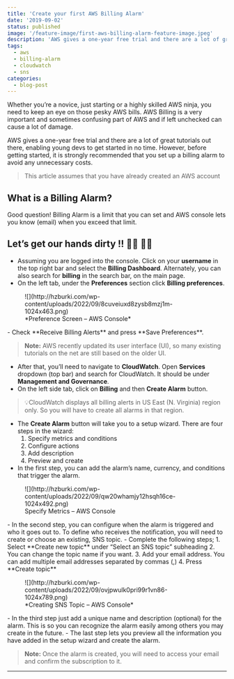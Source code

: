 ```yaml
---
title: 'Create your first AWS Billing Alarm'
date: '2019-09-02'
status: published
image: '/feature-image/first-aws-billing-alarm-feature-image.jpeg'
description: 'AWS gives a one-year free trial and there are a lot of great tutorials out there, enabling young devs to get started in no time. However, before getting started, it is strongly recommended that you set up a billing alarm to avoid any unnecessary costs.'
tags:
  - aws
  - billing-alarm
  - cloudwatch
  - sns
categories:
  - blog-post
---
```


Whether you’re a novice, just starting or a highly skilled AWS ninja, you need to keep an eye on those pesky AWS bills. AWS Billing is a very important and sometimes confusing part of AWS and if left unchecked can cause a lot of damage.

AWS gives a one-year free trial and there are a lot of great tutorials out there, enabling young devs to get started in no time. However, before getting started, it is strongly recommended that you set up a billing alarm to avoid any unnecessary costs.

> This article assumes that you have already created an AWS account

## What is a Billing Alarm?

Good question! Billing Alarm is a limit that you can set and AWS console lets you know (email) when you exceed that limit.

## Let’s get our hands dirty !! 👩‍💻 👨‍💻

- Assuming you are logged into the console. Click on your **username** in the top right bar and select the **Billing Dashboard**. Alternately, you can also search for **billing** in the search bar, on the main page.
- On the left tab, under the **Preferences** section click **Billing preferences**.

<div class='wp-block-image'>
  <figure class='aligncenter size-large'>
    ![](http://hzburki.com/wp-content/uploads/2022/09/8cuveiuxd8zysb8mzj1m-1024x463.png)
    <figcaption>*Preference Screen – AWS Console*</figcaption>
  </figure>
</div>
- Check **Receive Billing Alerts** and press **Save Preferences**.

> **Note:** AWS recently updated its user interface (UI), so many existing tutorials on the net are still based on the older UI.

- After that, you’ll need to navigate to **CloudWatch**. Open **Services** dropdown (top bar) and search for CloudWatch. It should be under **Management and Governance**.
- On the left side tab, click on **Billing** and then **Create Alarm** button.

> 💡CloudWatch displays all billing alerts in US East (N. Virginia) region only. So you will have to create all alarms in that region.

- The **Create Alarm** button will take you to a setup wizard. There are four steps in the wizard:
  1. Specify metrics and conditions
  2. Configure actions
  3. Add description
  4. Preview and create
- In the first step, you can add the alarm’s name, currency, and conditions that trigger the alarm.

<div class='wp-block-image'>
  <figure class='aligncenter size-large'>
    ![](http://hzburki.com/wp-content/uploads/2022/09/qw20whamjy12hsqh16ce-1024x492.png)
    <figcaption>Specify Metrics – AWS Console</figcaption>
  </figure>
</div>
- In the second step, you can configure when the alarm is triggered and who it goes
out to. To define who receives the notification, you will need to create or choose
an existing, SNS topic. - Complete the following steps; 1. Select **Create new topic**
under “Select an SNS topic” subheading 2. You can change the topic name if you want.
3. Add your email address. You can add multiple email addresses separated by commas
(,) 4. Press **Create topic**

<div class='wp-block-image'>
  <figure class='aligncenter size-large'>
    ![](http://hzburki.com/wp-content/uploads/2022/09/ovjpwulk0pri99r1vn86-1024x789.png)
    <figcaption>*Creating SNS Topic – AWS Console*</figcaption>
  </figure>
</div>
- In the third step just add a unique name and description (optional) for the alarm.
This is so you can recognize the alarm easily among others you may create in the
future. - The last step lets you preview all the information you have added in the
setup wizard and create the alarm.

> **Note:** Once the alarm is created, you will need to access your email and confirm the subscription to it.

---
